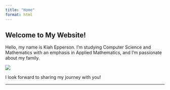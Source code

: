 ```yaml
---
title: "Home"
format: html
---
```


## Welcome to My Website!

Hello, my name is Kiah Epperson. I'm studying Computer Science and Mathematics with an emphasis in Applied Mathematics, and I’m passionate about my family.

![](img/IMG_3371.JPG.jpg)

I look forward to sharing my journey with you!

---
